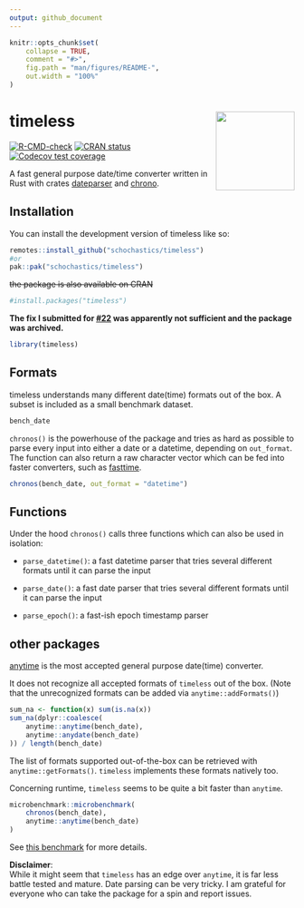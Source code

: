 ```yaml
---
output: github_document
---
```


<!-- README.md is generated from README.Rmd. Please edit that file -->

```r
knitr::opts_chunk$set(
    collapse = TRUE,
    comment = "#>",
    fig.path = "man/figures/README-",
    out.width = "100%"
)
```

# timeless <img src="man/figures/logo.png" align="right" height="139" alt="" />

<!-- badges: start -->
[![R-CMD-check](https://github.com/schochastics/timeless/actions/workflows/R-CMD-check.yaml/badge.svg)](https://github.com/schochastics/timeless/actions/workflows/R-CMD-check.yaml)
[![CRAN status](https://www.r-pkg.org/badges/version/timeless)](https://CRAN.R-project.org/package=timeless)
[![Codecov test coverage](https://codecov.io/gh/schochastics/timeless/branch/main/graph/badge.svg)](https://app.codecov.io/gh/schochastics/timeless?branch=main)
<!-- badges: end -->

A fast general purpose date/time converter written in Rust with crates [dateparser](https://github.com/waltzofpearls/dateparser) and [chrono](https://github.com/chronotope/chrono).

## Installation

You can install the development version of timeless like so:

``` r
remotes::install_github("schochastics/timeless")
#or
pak::pak("schochastics/timeless")
```

~~the package is also available on CRAN~~

```r
#install.packages("timeless")
```

**The fix I submitted for [#22](https://github.com/schochastics/timeless/issues/22) was apparently not sufficient and the package was archived.**

```r
library(timeless)
```

## Formats

timeless understands many different date(time) formats out of the box. A subset is included as a small benchmark dataset.
```r
bench_date
```

`chronos()` is the powerhouse of the package and tries as hard as possible to parse every input into either
a date or a datetime, depending on `out_format`. The function can also return a raw character vector which can be fed into faster
converters, such as [fasttime](https://github.com/s-u/fasttime).
```r
chronos(bench_date, out_format = "datetime")
```
## Functions

Under the hood `chronos()` calls three functions which can also be used in isolation:

- `parse_datetime()`: a fast datetime parser that tries several different formats until it can parse the input

- `parse_date()`: a fast date parser that tries several different formats until it can parse the input

- `parse_epoch()`: a fast-ish epoch timestamp parser

## other packages

[anytime](https://github.com/eddelbuettel/anytime) is the most accepted general purpose date(time) converter.

It does not recognize all accepted formats of `timeless` out of the box. (Note that the unrecognized formats can be added via `anytime::addFormats()`)
```r
sum_na <- function(x) sum(is.na(x))
sum_na(dplyr::coalesce(
    anytime::anytime(bench_date),
    anytime::anydate(bench_date)
)) / length(bench_date)
```

The list of formats supported out-of-the-box can be retrieved with `anytime::getFormats()`.
`timeless` implements these formats natively too.

Concerning runtime, `timeless` seems to be quite a bit faster than `anytime`.
```r
microbenchmark::microbenchmark(
    chronos(bench_date),
    anytime::anytime(bench_date)
)
```

See [this benchmark](https://github.com/schochastics/timeless/blob/main/data-raw/benchmark.md) for more details.

**Disclaimer**:  
While it might seem that `timeless` has an edge over `anytime`, it is far less battle tested and
mature. Date parsing can be very tricky. I am grateful for everyone who can take the package for a spin and report issues.
